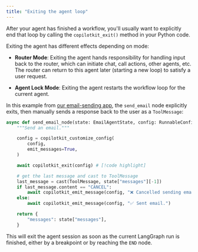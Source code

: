 ```yaml
---
title: "Exiting the agent loop"
---
```


After your agent has finished a workflow, you'll usually want to explicitly end that loop by calling the `copilotkit_exit()` method in your Python code.

Exiting the agent has different effects depending on mode:

- **Router Mode**: Exiting the agent hands responsibility for handling input back to the router, which can initiate chat, call actions, other agents, etc. The router can return to this agent later (starting a new loop) to satisfy a user request.

- **Agent Lock Mode**: Exiting the agent restarts the workflow loop for the current agent.

In this example from [our email-sending app](https://github.com/copilotkit/copilotkit/tree/main/examples/coagents-qa), the `send_email` node explicitly exits, then manually sends a response back to the user as a `ToolMessage`:

```python
async def send_email_node(state: EmailAgentState, config: RunnableConfig):
    """Send an email."""

    config = copilotkit_customize_config(
        config,
        emit_messages=True,
    )

    await copilotkit_exit(config) # [!code highlight]

    # get the last message and cast to ToolMessage
    last_message = cast(ToolMessage, state["messages"][-1])
    if last_message.content == "CANCEL":
        await copilotkit_emit_message(config, "❌ Cancelled sending email.")
    else:
        await copilotkit_emit_message(config, "✅ Sent email.")

    return {
        "messages": state["messages"],
    }
```

This will exit the agent session as soon as the current LangGraph run is finished, either by a breakpoint or by reaching the `END` node.
